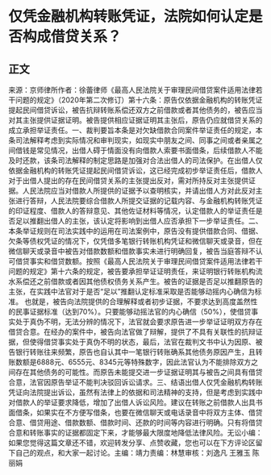 # 仅凭金融机构转账凭证，法院如何认定是否构成借贷关系？
## 正文
来源：京师律所作者：徐蕾律师《最高人民法院关于审理民间借贷案件适用法律若干问题的规定》（2020年第二次修订）第十六条：原告仅依据金融机构的转账凭证提起民间借贷诉讼，被告抗辩转账系偿还双方之前借款或者其他债务的，被告应当对其主张提供证据证明。被告提供相应证据证明其主张后，原告仍应就借贷关系的成立承担举证责任。一、裁判要旨本条是对欠缺借款合同案件举证责任的规定，本条司法解释考虑到实际情况和审判现实，如现实中朋友之间、同事之间或者亲属之间借钱是常见情况，出借人碍于情面没有向借款人索要书面借条，后续借款人不能及时还款，该条司法解释的制定思路是加强对合法出借人的司法保护。在出借人仅依据金融机构的转账凭证提起民间借贷诉讼，这已经完成初步举证责任后，借款人对于出借人提出的存在民间借贷关系的主张提出反对，需对所持反对主张提供证据。人民法院应当对借款人所提供的证据予以查明核实，并请出借人方对此反对主张进行答辩，人民法院要综合借款人所提交证据的记载内容、与金融机构转账凭证的印证程度、借款人的答辩意见、其他佐证材料等情况，认定借款人的举证责任是否足以推翻出借人的主张，该认定将影响到出借人应否承担下一步举证责任。二、本条举证规则在司法实践中的运用在司法案例中，原告没有提供借款合同、借据、欠条等债权凭证的情况下，仅凭借多笔银行转账机构凭证和微信聊天或录音，但在微信聊天或录音中被告对借款数额和借款事实未进行明确回复，被告当庭答辩不认可借贷事实和借贷数额。按照《最高人民法院关于审理民间借贷案件适用法律若干问题的规定》第十六条的规定，被告要承担举证证明责任，来证明银行转账机构流水系偿还之前借款或者因其他债权债务关系产生。被告的证据是否足以推翻原告的主张，在实践中法官对于是否“足以”推翻认定标准采取是否能够动摇内心确信为标准。  也就是，被告向法院提供的合理解释或者初步证据，不要求达到高度盖然性的民事证据标准（达到70%）。只要能够动摇法官的内心确信（50%），使借贷事实处于真伪不明，无法分辨的情况下，法官就会要求原告进一步举证证明双方存在借贷合意。在经办的案件中，被告向法官做了辩解，提供了不具有关联性的抗辩证据，但使得借贷事实处于真伪不明的状态，最后，法官在裁判文书中认为因原、被告银行转账往来频繁，原告也自认其中一笔银行转账确系其他债务原因产生，且转账数额是6888元、6555元、8345元等特殊数字，因此法官认为不能排除双方之间存在其他债务的可能性。而原告未能提交进一步证据证明其与被告之间具有借贷合意，法官因原告举证不能判决驳回诉讼请求。三、结语出借人仅凭金融机构转账凭证向法院提出诉讼，虽然有法律上的依据和司法精神的支持，但是考虑到实践中对借款人的举证要求降低，增加了出借人诉讼风险。建议在转账之前借款人出具书面借条，如果实在不方便写借条，也要在微信聊天或电话录音中将双方主体、借贷合意、借贷用途、借款数额、借款时间、还款的时间等内容进行明确。只有将借贷合意和转账事实的证据都固定下来，才能够最大限度地降低法律风险。无讼小编：如果您觉得这篇文章还不错，欢迎转发分享、点赞收藏，您也可以在下方评论区留下自己的观点，和大家一起讨论。主编：靖力责编：林慧审核：刘逸凡 王雅玉 陈丽娟 